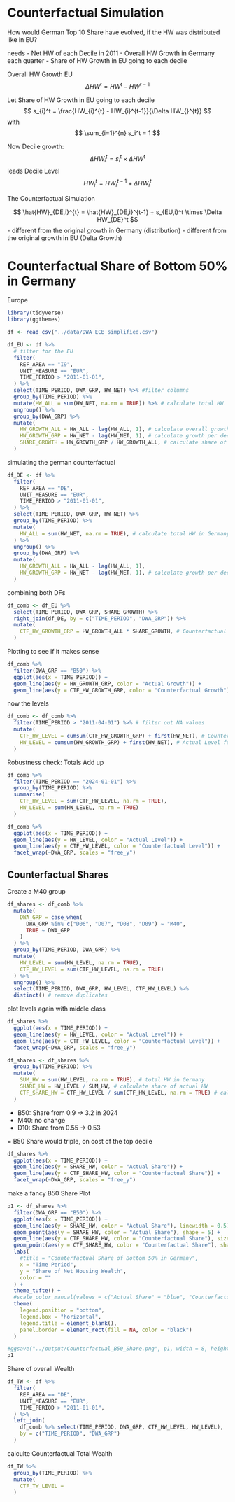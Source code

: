 # Counterfactual Simulation

How would German Top 10 Share have evolved, if the HW was distributed like in EU?

needs
- Net HW of each Decile in 2011
- Overall HW Growth in Germany each quarter
- Share of HW Growth in EU going to each decile


Overall HW Growth EU
$$
\Delta HW_{}^t = HW_{}^{t} - HW_{}^{t-1}
$$

Let Share of HW Growth in EU going to each decile
$$
s_{i}^t = \frac{HW_{i}^{t} - HW_{i}^{t-1}}{\Delta HW_{}^{t}}
$$
with 
$$
\sum_{i=1}^{n} s_i^t = 1
$$



Now Decile growth: 
$$
\Delta HW_{i}^t = s_{i}^t \times \Delta HW_{}^t
$$
leads Decile Level
$$
HW_{i}^{t} = HW_{i}^{t-1} + \Delta HW_{i}^t
$$


The Counterfactual Simulation

$$
\hat{HW}_{DE,i}^{t} =  \hat{HW}_{DE,i}^{t-1} + s_{EU,i}^t \times \Delta HW_{DE}^t 
$$
- different from the original growth in Germany (distribution)
- different from the original growth in EU (Delta Growth)

# Counterfactual Share of Bottom 50% in Germany

Europe

```r
library(tidyverse)
library(ggthemes)
```

```r
df <- read_csv("../data/DWA_ECB_simplified.csv")
```

```r
df_EU <- df %>%
  # filter for the EU
  filter(
    REF_AREA == "I9",
    UNIT_MEASURE == "EUR",
    TIME_PERIOD > "2011-01-01",
  ) %>%
  select(TIME_PERIOD, DWA_GRP, HW_NET) %>% #filter columns
  group_by(TIME_PERIOD) %>%
  mutate(HW_ALL = sum(HW_NET, na.rm = TRUE)) %>% # calculate total HW
  ungroup() %>%
  group_by(DWA_GRP) %>%
  mutate(
    HW_GROWTH_ALL = HW_ALL - lag(HW_ALL, 1), # calculate overall growth
    HW_GROWTH_GRP = HW_NET - lag(HW_NET, 1), # calculate growth per decile
    SHARE_GROWTH = HW_GROWTH_GRP / HW_GROWTH_ALL, # calculate share of growth per decile
  )
```

simulating the german counterfactual

```r
df_DE <- df %>%
  filter(
    REF_AREA == "DE",
    UNIT_MEASURE == "EUR",
    TIME_PERIOD > "2011-01-01",
  ) %>%
  select(TIME_PERIOD, DWA_GRP, HW_NET) %>%
  group_by(TIME_PERIOD) %>%
  mutate(
    HW_ALL = sum(HW_NET, na.rm = TRUE), # calculate total HW in Germany
  ) %>%
  ungroup() %>%
  group_by(DWA_GRP) %>%
  mutate(
    HW_GROWTH_ALL = HW_ALL - lag(HW_ALL, 1),
    HW_GROWTH_GRP = HW_NET - lag(HW_NET, 1), # calculate growth per decile
  ) 
```

combining both DFs

```r
df_comb <- df_EU %>%
  select(TIME_PERIOD, DWA_GRP, SHARE_GROWTH) %>%
  right_join(df_DE, by = c("TIME_PERIOD", "DWA_GRP")) %>%
  mutate(
    CTF_HW_GROWTH_GRP = HW_GROWTH_ALL * SHARE_GROWTH, # Counterfactual Growth for each decile
  )
```

Plotting to see if it makes sense

```r
df_comb %>%
  filter(DWA_GRP == "B50") %>%
  ggplot(aes(x = TIME_PERIOD)) +
  geom_line(aes(y = HW_GROWTH_GRP, color = "Actual Growth")) +
  geom_line(aes(y = CTF_HW_GROWTH_GRP, color = "Counterfactual Growth")) 
```
now the levels

```r
df_comb <- df_comb %>%
  filter(TIME_PERIOD > "2011-04-01") %>% # filter out NA values
  mutate(
    CTF_HW_LEVEL = cumsum(CTF_HW_GROWTH_GRP) + first(HW_NET), # Counterfactual Level for each decile
    HW_LEVEL = cumsum(HW_GROWTH_GRP) + first(HW_NET), # Actual Level for each decile
  )  
```

Robustness check: Totals Add up
```r
df_comb %>%
  filter(TIME_PERIOD == "2024-01-01") %>%
  group_by(TIME_PERIOD) %>%
  summarise(
    CTF_HW_LEVEL = sum(CTF_HW_LEVEL, na.rm = TRUE),
    HW_LEVEL = sum(HW_LEVEL, na.rm = TRUE)
  )
```


```r
df_comb %>%
  ggplot(aes(x = TIME_PERIOD)) +
  geom_line(aes(y = HW_LEVEL, color = "Actual Level")) +
  geom_line(aes(y = CTF_HW_LEVEL, color = "Counterfactual Level")) +
  facet_wrap(~DWA_GRP, scales = "free_y") 
```

## Counterfactual Shares

Create a M40 group
```r
df_shares <- df_comb %>%
  mutate(
    DWA_GRP = case_when(
      DWA_GRP %in% c("D06", "D07", "D08", "D09") ~ "M40",
      TRUE ~ DWA_GRP
    )
  ) %>%
  group_by(TIME_PERIOD, DWA_GRP) %>%
  mutate(
    HW_LEVEL = sum(HW_LEVEL, na.rm = TRUE),
    CTF_HW_LEVEL = sum(CTF_HW_LEVEL, na.rm = TRUE)
  ) %>%
  ungroup() %>%
  select(TIME_PERIOD, DWA_GRP, HW_LEVEL, CTF_HW_LEVEL) %>%
  distinct() # remove duplicates
```
plot levels again with middle class

```r
df_shares %>%
  ggplot(aes(x = TIME_PERIOD)) +
  geom_line(aes(y = HW_LEVEL, color = "Actual Level")) +
  geom_line(aes(y = CTF_HW_LEVEL, color = "Counterfactual Level")) +
  facet_wrap(~DWA_GRP, scales = "free_y") 
```



```r
df_shares <- df_shares %>%
  group_by(TIME_PERIOD) %>%
  mutate(
    SUM_HW = sum(HW_LEVEL, na.rm = TRUE), # total HW in Germany
    SHARE_HW = HW_LEVEL / SUM_HW, # calculate share of actual HW
    CTF_SHARE_HW = CTF_HW_LEVEL / sum(CTF_HW_LEVEL, na.rm = TRUE) # calculate share of counterfactual HW
  ) 
```

- B50: Share from 0.9 -> 3.2 in 2024
- M40: no change
- D10: Share from 0.55 -> 0.53

= B50 Share would triple, on cost of the top decile

```r
df_shares %>%
  ggplot(aes(x = TIME_PERIOD)) +
  geom_line(aes(y = SHARE_HW, color = "Actual Share")) +
  geom_line(aes(y = CTF_SHARE_HW, color = "Counterfactual Share")) +
  facet_wrap(~DWA_GRP, scales = "free_y")
```

make a fancy B50 Share Plot

```r
p1 <- df_shares %>%
  filter(DWA_GRP == "B50") %>%
  ggplot(aes(x = TIME_PERIOD)) +
  geom_line(aes(y = SHARE_HW, color = "Actual Share"), linewidth = 0.5) +
  geom_point(aes(y = SHARE_HW, color = "Actual Share"), shape = 5) +
  geom_line(aes(y = CTF_SHARE_HW, color = "Counterfactual Share"), size = 0.5) +
  geom_point(aes(y = CTF_SHARE_HW, color = "Counterfactual Share"), shape = 6) +
  labs(
    #title = "Counterfactual Share of Bottom 50% in Germany",
    x = "Time Period",
    y = "Share of Net Housing Wealth",
    color = ""
  ) +
  theme_tufte() +
  #scale_color_manual(values = c("Actual Share" = "blue", "Counterfactual Share" = "red")) +
  theme(
    legend.position = "bottom",
    legend.box = "horizontal",
    legend.title = element_blank(),
    panel.border = element_rect(fill = NA, color = "black")
  )

#ggsave("../output/Counterfactual_B50_Share.png", p1, width = 8, height = 5, dpi = 300)
p1
```
Share of overall Wealth

```r
df_TW <- df %>%
  filter(
    REF_AREA == "DE",
    UNIT_MEASURE == "EUR",
    TIME_PERIOD > "2011-01-01",
  ) %>%
  left_join(
    df_comb %>% select(TIME_PERIOD, DWA_GRP, CTF_HW_LEVEL, HW_LEVEL), 
    by = c("TIME_PERIOD", "DWA_GRP")
  )
```

calculte Counterfactual Total Wealth

```r
df_TW %>%
  group_by(TIME_PERIOD) %>%
  mutate(
    CTF_TW_LEVEL = 
  )
```

